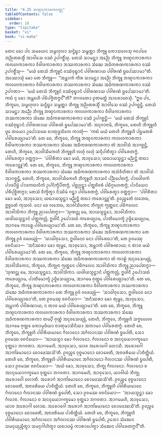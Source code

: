 ```yaml
---
title: "4.25 ᨽᨱ᩠ᨯᨶᨠᩣᩁᨠᩅᨲ᩠ᨳᩩ"
tableOfContents: false
sidebar:
  order: 18
type: "tipitaka"
basket: "vi"
book: "vi-maha"
---
```



<DynamicBreadcrumb />

<Division number="240" book="vi-maha">

<Paragraph number="1106" book="vi-maha">
ᨲᩮᨶ ᨡᩮᩣ ᨸᨶ ᩈᨾᨿᩮᨶ ᩈᨾ᩠ᨻᩉᩩᩃᩣ ᩈᨶ᩠ᨴᩥᨭ᩠ᨮᩣ ᩈᨾ᩠ᨽᨲ᩠ᨲᩣ ᨽᩥᨠ᩠ᨡᩪ ᨠᩮᩣᩈᩃᩮᩈᩩ ᨩᨶᨸᨴᩮ ᩋᨬ᩠ᨬᨲᩁᩈ᩠ᨾᩥᩴ ᩋᩣᩅᩤᩈᩮ ᩅᩔᩴ ᩏᨸᨣᨧ᩠ᨨᩥᩴᩈᩩ. ᨲᩮᩈᩴ ᩈᩣᨾᨶ᩠ᨲᩣ ᩋᨬ᩠ᨬᩮ ᨽᩥᨠ᩠ᨡᩪ ᨽᨱ᩠ᨯᨶᨠᩣᩁᨠᩣ ᨠᩃᩉᨠᩣᩁᨠᩣ ᩅᩥᩅᩤᨴᨠᩣᩁᨠᩣ ᨽᩔᨠᩣᩁᨠᩣ ᩈᩴᨥᩮ ᩋᨵᩥᨠᩁᨱᨠᩣᩁᨠᩣ ᩅᩔᩴ ᩏᨸᨣᨧ᩠ᨨᩥᩴᩈᩩ—  “ᨾᨿᩴ ᨲᩮᩈᩴ ᨽᩥᨠ᩠ᨡᩪᨶᩴ ᩅᩔᩴᩅᩩᨭ᩠ᨮᩣᨶᩴ ᨸᩅᩤᩁᨱᩣᨿ ᨸᩅᩤᩁᨱᩴ ᨮᨸᩮᩔᩣᨾᩣ”ᨲᩥ. ᩋᩔᩮᩣᩈᩩᩴ ᨡᩮᩣ ᨲᩮ ᨽᩥᨠ᩠ᨡᩪ—  “ᩋᨾ᩠ᩉᩣᨠᩴ ᨠᩥᩁ ᩈᩣᨾᨶ᩠ᨲᩣ ᩋᨬ᩠ᨬᩮ ᨽᩥᨠ᩠ᨡᩪ ᨽᨱ᩠ᨯᨶᨠᩣᩁᨠᩣ ᨠᩃᩉᨠᩣᩁᨠᩣ ᩅᩥᩅᩤᨴᨠᩣᩁᨠᩣ ᨽᩔᨠᩣᩁᨠᩣ ᩈᩴᨥᩮ ᩋᨵᩥᨠᩁᨱᨠᩣᩁᨠᩣ ᩅᩔᩴ ᩏᨸᨣᨲᩣ—  ‘ᨾᨿᩴ ᨲᩮᩈᩴ ᨽᩥᨠ᩠ᨡᩪᨶᩴ ᩅᩔᩴᩅᩩᨭ᩠ᨮᩣᨶᩴ ᨸᩅᩤᩁᨱᩣᨿ ᨸᩅᩤᩁᨱᩴ ᨮᨸᩮᩔᩣᨾᩣ’ᨲᩥ. ᨠᨳᩴ ᨶᩩ ᨡᩮᩣ ᩋᨾ᩠ᩉᩮᩉᩥ ᨸᨭᩥᨸᨩ᩠ᨩᩥᨲᨻ᩠ᨻᨶ᩺”ᨲᩥ? ᨽᨣᩅᨲᩮᩣ ᩑᨲᨾᨲ᩠ᨳᩴ ᩋᩣᩁᩮᩣᨧᩮᩈᩩᩴ.
</Paragraph>

<Paragraph number="1107" book="vi-maha">
“ᩍᨵ ᨸᨶ, ᨽᩥᨠ᩠ᨡᩅᩮ, ᩈᨾ᩠ᨻᩉᩩᩃᩣ ᩈᨶ᩠ᨴᩥᨭ᩠ᨮᩣ ᩈᨾ᩠ᨽᨲ᩠ᨲᩣ ᨽᩥᨠ᩠ᨡᩪ ᩋᨬ᩠ᨬᨲᩁᩈ᩠ᨾᩥᩴ ᩋᩣᩅᩤᩈᩮ ᩅᩔᩴ ᩏᨸᨣᨧ᩠ᨨᨶ᩠ᨲᩥ. ᨲᩮᩈᩴ ᩈᩣᨾᨶ᩠ᨲᩣ ᩋᨬ᩠ᨬᩮ ᨽᩥᨠ᩠ᨡᩪ ᨽᨱ᩠ᨯᨶᨠᩣᩁᨠᩣ ᨠᩃᩉᨠᩣᩁᨠᩣ ᩅᩥᩅᩤᨴᨠᩣᩁᨠᩣ ᨽᩔᨠᩣᩁᨠᩣ ᩈᩴᨥᩮ ᩋᨵᩥᨠᩁᨱᨠᩣᩁᨠᩣ ᩅᩔᩴ ᩏᨸᨣᨧ᩠ᨨᨶ᩠ᨲᩥ—  ‘ᨾᨿᩴ ᨲᩮᩈᩴ ᨽᩥᨠ᩠ᨡᩪᨶᩴ ᩅᩔᩴᩅᩩᨭ᩠ᨮᩣᨶᩴ ᨸᩅᩤᩁᨱᩣᨿ ᨸᩅᩤᩁᨱᩴ ᨮᨸᩮᩔᩣᨾᩣ’ᨲᩥ. ᩋᨶᩩᨩᩣᨶᩣᨾᩥ, ᨽᩥᨠ᩠ᨡᩅᩮ, ᨲᩮᩉᩥ ᨽᩥᨠ᩠ᨡᩪᩉᩥ ᨴ᩠ᩅᩮ ᨲᨿᩮᩣ ᩏᨸᩮᩣᩈᨳᩮ ᨧᩣᨲᩩᨴ᩠ᨴᩈᩥᨠᩮ ᨠᩣᨲᩩᩴ—  ‘ᨠᨳᩴ ᨾᨿᩴ ᨲᩮᩉᩥ ᨽᩥᨠ᩠ᨡᩪᩉᩥ ᨸᨮᨾᨲᩁᩴ ᨸᩅᩤᩁᩮᨿ᩠ᨿᩣᨾᩣ’ᨲᩥ. ᨲᩮ ᨧᩮ, ᨽᩥᨠ᩠ᨡᩅᩮ, ᨽᩥᨠ᩠ᨡᩪ ᨽᨱ᩠ᨯᨶᨠᩣᩁᨠᩣ ᨠᩃᩉᨠᩣᩁᨠᩣ ᩅᩥᩅᩤᨴᨠᩣᩁᨠᩣ ᨽᩔᨠᩣᩁᨠᩣ ᩈᩴᨥᩮ ᩋᨵᩥᨠᩁᨱᨠᩣᩁᨠᩣ ᨲᩴ ᩋᩣᩅᩤᩈᩴ ᩋᩣᨣᨧ᩠ᨨᨶ᩠ᨲᩥ, ᨲᩮᩉᩥ, ᨽᩥᨠ᩠ᨡᩅᩮ, ᩋᩣᩅᩤᩈᩥᨠᩮᩉᩥ ᨽᩥᨠ᩠ᨡᩪᩉᩥ ᩃᩉᩩᩴ ᩃᩉᩩᩴ ᩈᨶ᩠ᨶᩥᨸᨲᩥᨲ᩠ᩅᩣ ᨸᩅᩤᩁᩮᨲᨻ᩠ᨻᩴ, ᨸᩅᩤᩁᩮᨲ᩠ᩅᩣ ᩅᨲ᩠ᨲᨻ᩠ᨻᩣ—  ‘ᨸᩅᩤᩁᩥᨲᩣ ᨡᩮᩣ ᨾᨿᩴ, ᩋᩣᩅᩩᩈᩮᩣ; ᨿᨳᩣᨿᩈ᩠ᨾᨶ᩠ᨲᩣ ᨾᨬ᩠ᨬᨶ᩠ᨲᩥ ᨲᨳᩣ ᨠᩁᩮᩣᨶ᩠ᨲᩪ’ᨲᩥ. ᨲᩮ ᨧᩮ, ᨽᩥᨠ᩠ᨡᩅᩮ, ᨽᩥᨠ᩠ᨡᩪ ᨽᨱ᩠ᨯᨶᨠᩣᩁᨠᩣ ᨠᩃᩉᨠᩣᩁᨠᩣ ᩅᩥᩅᩤᨴᨠᩣᩁᨠᩣ ᨽᩔᨠᩣᩁᨠᩣ ᩈᩴᨥᩮ ᩋᨵᩥᨠᩁᨱᨠᩣᩁᨠᩣ ᩋᩈᩴᩅᩥᩉᩥᨲᩣ ᨲᩴ ᩋᩣᩅᩤᩈᩴ ᩋᩣᨣᨧ᩠ᨨᨶ᩠ᨲᩥ, ᨲᩮᩉᩥ, ᨽᩥᨠ᩠ᨡᩅᩮ, ᩋᩣᩅᩤᩈᩥᨠᩮᩉᩥ ᨽᩥᨠ᩠ᨡᩪᩉᩥ ᩋᩣᩈᨶᩴ ᨸᨬ᩠ᨬᨸᩮᨲᨻ᩠ᨻᩴ, ᨸᩣᨴᩮᩤᨴᨠᩴ ᨸᩣᨴᨸᩦᨮᩴ ᨸᩣᨴᨠᨳᩃᩥᨠᩴ ᩏᨸᨶᩥᨠ᩠ᨡᩥᨸᩥᨲᨻ᩠ᨻᩴ, ᨸᨧ᩠ᨧᩩᨣ᩠ᨣᨶ᩠ᨲ᩠ᩅᩣ ᨸᨲ᩠ᨲᨧᩦᩅᩁᩴ ᨸᨭᩥᨣ᩠ᨣᩉᩮᨲᨻ᩠ᨻᩴ, ᨸᩣᨶᩦᨿᩮᨶ ᨸᩁᩥᨸᩩᨧ᩠ᨨᩥᨲᨻ᩠ᨻᩣ; ᨲᩮᩈᩴ ᩅᩥᨠ᩠ᨡᩥᨲ᩠ᩅᩣ ᨶᩥᩔᩦᨾᩴ ᨣᨶ᩠ᨲ᩠ᩅᩣ ᨸᩅᩤᩁᩮᨲᨻ᩠ᨻᩴ, ᨸᩅᩤᩁᩮᨲ᩠ᩅᩣ ᩅᨲ᩠ᨲᨻ᩠ᨻᩣ—  ‘ᨸᩅᩤᩁᩥᨲᩣ ᨡᩮᩣ ᨾᨿᩴ, ᩋᩣᩅᩩᩈᩮᩣ; ᨿᨳᩣᨿᩈ᩠ᨾᨶ᩠ᨲᩣ ᨾᨬ᩠ᨬᨶ᩠ᨲᩥ ᨲᨳᩣ ᨠᩁᩮᩣᨶ᩠ᨲᩪ’ᨲᩥ. ᩑᩅᨬ᩠ᨧᩮᨲᩴ ᩃᨽᩮᨳ, ᩍᨧ᩠ᨧᩮᨲᩴ ᨠᩩᩈᩃᩴ. ᨶᩮᩣ ᨧᩮ ᩃᨽᩮᨳ, ᩋᩣᩅᩤᩈᩥᨠᩮᨶ ᨽᩥᨠ᩠ᨡᩩᨶᩣ ᨻ᩠ᨿᨲ᩠ᨲᩮᨶ ᨸᨭᩥᨻᩃᩮᨶ ᩋᩣᩅᩤᩈᩥᨠᩣ ᨽᩥᨠ᩠ᨡᩪ ᨬᩣᨸᩮᨲᨻ᩠ᨻᩣ—
</Paragraph>

<Paragraph number="1108" book="vi-maha">
‘ᩈᩩᨱᨶ᩠ᨲᩩ ᨾᩮ, ᩋᩣᨿᩈ᩠ᨾᨶ᩠ᨲᩮᩣ, ᩋᩣᩅᩤᩈᩥᨠᩣ. ᨿᨴᩤᨿᩈ᩠ᨾᨶ᩠ᨲᩣᨶᩴ ᨸᨲ᩠ᨲᨠᩃᩖᩴ, ᩍᨴᩤᨶᩥ ᩏᨸᩮᩣᩈᨳᩴ ᨠᩁᩮᨿ᩠ᨿᩣᨾ, ᨸᩣᨲᩥᨾᩮᩣᨠ᩠ᨡᩴ ᩏᨴ᩠ᨴᩥᩈᩮᨿ᩠ᨿᩣᨾ, ᩋᩣᨣᨾᩮ ᨠᩣᩊᩮ ᨸᩅᩤᩁᩮᨿ᩠ᨿᩣᨾᩣ’ᨲᩥ. ᨲᩮ ᨧᩮ, ᨽᩥᨠ᩠ᨡᩅᩮ, ᨽᩥᨠ᩠ᨡᩪ ᨽᨱ᩠ᨯᨶᨠᩣᩁᨠᩣ ᨠᩃᩉᨠᩣᩁᨠᩣ ᩅᩥᩅᩤᨴᨠᩣᩁᨠᩣ ᨽᩔᨠᩣᩁᨠᩣ ᩈᩴᨥᩮ ᩋᨵᩥᨠᩁᨱᨠᩣᩁᨠᩣ ᨲᩮ ᨽᩥᨠ᩠ᨡᩪ ᩑᩅᩴ ᩅᨴᩮᨿ᩠ᨿᩩᩴ—  ‘ᩈᩣᨵᩤᩅᩩᩈᩮᩣ, ᩍᨴᩤᨶᩮᩅ ᨶᩮᩣ ᨸᩅᩤᩁᩮᨳᩣ’ᨲᩥ, ᨲᩮ ᩑᩅᨾᩔᩩ ᩅᨧᨶᩦᨿᩣ—  ‘ᩋᨶᩥᩔᩁᩣ ᨡᩮᩣ ᨲᩩᨾ᩠ᩉᩮ, ᩋᩣᩅᩩᩈᩮᩣ, ᩋᨾ᩠ᩉᩣᨠᩴ ᨸᩅᩤᩁᨱᩣᨿ; ᨶ ᨲᩣᩅ ᨾᨿᩴ ᨸᩅᩤᩁᩮᨿ᩠ᨿᩣᨾᩣ’ᨲᩥ. ᨲᩮ ᨧᩮ, ᨽᩥᨠ᩠ᨡᩅᩮ, ᨽᩥᨠ᩠ᨡᩪ ᨽᨱ᩠ᨯᨶᨠᩣᩁᨠᩣ ᨠᩃᩉᨠᩣᩁᨠᩣ ᩅᩥᩅᩤᨴᨠᩣᩁᨠᩣ ᨽᩔᨠᩣᩁᨠᩣ ᩈᩴᨥᩮ ᩋᨵᩥᨠᩁᨱᨠᩣᩁᨠᩣ ᨲᩴ ᨠᩣᩊᩴ ᩋᨶᩩᩅᩈᩮᨿ᩠ᨿᩩᩴ, ᩋᩣᩅᩤᩈᩥᨠᩮᨶ, ᨽᩥᨠ᩠ᨡᩅᩮ, ᨽᩥᨠ᩠ᨡᩩᨶᩣ ᨻ᩠ᨿᨲ᩠ᨲᩮᨶ ᨸᨭᩥᨻᩃᩮᨶ ᩋᩣᩅᩤᩈᩥᨠᩣ ᨽᩥᨠ᩠ᨡᩪ ᨬᩣᨸᩮᨲᨻ᩠ᨻᩣ—
</Paragraph>

<Paragraph number="1109" book="vi-maha">
‘ᩈᩩᨱᨶ᩠ᨲᩩ ᨾᩮ, ᩋᩣᨿᩈ᩠ᨾᨶ᩠ᨲᩮᩣ, ᩋᩣᩅᩤᩈᩥᨠᩣ. ᨿᨴᩤᨿᩈ᩠ᨾᨶ᩠ᨲᩣᨶᩴ ᨸᨲ᩠ᨲᨠᩃᩖᩴ, ᩍᨴᩤᨶᩥ ᩏᨸᩮᩣᩈᨳᩴ ᨠᩁᩮᨿ᩠ᨿᩣᨾ, ᨸᩣᨲᩥᨾᩮᩣᨠ᩠ᨡᩴ ᩏᨴ᩠ᨴᩥᩈᩮᨿ᩠ᨿᩣᨾ, ᩋᩣᨣᨾᩮ ᨩᩩᨱ᩠ᩉᩮ ᨸᩅᩤᩁᩮᨿ᩠ᨿᩣᨾᩣ’ᨲᩥ. ᨲᩮ ᨧᩮ, ᨽᩥᨠ᩠ᨡᩅᩮ, ᨽᩥᨠ᩠ᨡᩪ ᨽᨱ᩠ᨯᨶᨠᩣᩁᨠᩣ ᨠᩃᩉᨠᩣᩁᨠᩣ ᩅᩥᩅᩤᨴᨠᩣᩁᨠᩣ ᨽᩔᨠᩣᩁᨠᩣ ᩈᩴᨥᩮ ᩋᨵᩥᨠᩁᨱᨠᩣᩁᨠᩣ ᨲᩮ ᨽᩥᨠ᩠ᨡᩪ ᩑᩅᩴ ᩅᨴᩮᨿ᩠ᨿᩩᩴ—  ‘ᩈᩣᨵᩤᩅᩩᩈᩮᩣ, ᩍᨴᩤᨶᩮᩅ ᨶᩮᩣ ᨸᩅᩤᩁᩮᨿ᩠ᨿᩣᨳᩣ’ᨲᩥ, ᨲᩮ ᩑᩅᨾᩔᩩ ᩅᨧᨶᩦᨿᩣ—  ‘ᩋᨶᩥᩔᩁᩣ ᨡᩮᩣ ᨲᩩᨾ᩠ᩉᩮ, ᩋᩣᩅᩩᩈᩮᩣ, ᩋᨾ᩠ᩉᩣᨠᩴ ᨸᩅᩤᩁᨱᩣᨿ, ᨶ ᨲᩣᩅ ᨾᨿᩴ ᨸᩅᩤᩁᩮᨿ᩠ᨿᩣᨾᩣ’ᨲᩥ. ᨲᩮ ᨧᩮ, ᨽᩥᨠ᩠ᨡᩅᩮ, ᨽᩥᨠ᩠ᨡᩪ ᨽᨱ᩠ᨯᨶᨠᩣᩁᨠᩣ ᨠᩃᩉᨠᩣᩁᨠᩣ ᩅᩥᩅᩤᨴᨠᩣᩁᨠᩣ ᨽᩔᨠᩣᩁᨠᩣ ᩈᩴᨥᩮ ᩋᨵᩥᨠᩁᨱᨠᩣᩁᨠᩣ ᨲᨾ᩠ᨸᩥ ᨩᩩᨱ᩠ᩉᩴ ᩋᨶᩩᩅᩈᩮᨿ᩠ᨿᩩᩴ, ᨲᩮᩉᩥ, ᨽᩥᨠ᩠ᨡᩅᩮ, ᨽᩥᨠ᩠ᨡᩪᩉᩥ ᩈᨻ᩠ᨻᩮᩉᩮᩅ ᩋᩣᨣᨾᩮ ᨩᩩᨱ᩠ᩉᩮ ᨠᩮᩣᨾᩩᨴᩥᨿᩣ ᨧᩣᨲᩩᨾᩣᩈᩥᨶᩥᨿᩣ ᩋᨠᩣᨾᩣ ᨸᩅᩤᩁᩮᨲᨻ᩠ᨻᩴ.
</Paragraph>

<Paragraph number="1110" book="vi-maha">
ᨲᩮᩉᩥ ᨧᩮ, ᨽᩥᨠ᩠ᨡᩅᩮ, ᨽᩥᨠ᩠ᨡᩪᩉᩥ ᨸᩅᩤᩁᩥᨿᨾᩣᨶᩮ ᨣᩥᩃᩣᨶᩮᩣ ᩋᨣᩥᩃᩣᨶᩔ ᨸᩅᩤᩁᨱᩴ ᨮᨸᩮᨲᩥ, ᩈᩮᩣ ᩑᩅᨾᩔ ᩅᨧᨶᩦᨿᩮᩣ—  ‘ᩋᩣᨿᩈ᩠ᨾᩣ ᨡᩮᩣ ᨣᩥᩃᩣᨶᩮᩣ. ᨣᩥᩃᩣᨶᩮᩣ ᨧ ᩋᨶᨶᩩᨿᩮᩣᨣᨠ᩠ᨡᨾᩮᩣ ᩅᩩᨲ᩠ᨲᩮᩣ ᨽᨣᩅᨲᩣ. ᩋᩣᨣᨾᩮᩉᩥ, ᩋᩣᩅᩩᩈᩮᩣ, ᨿᩣᩅ ᩋᩁᩮᩣᨣᩮᩤ ᩉᩮᩣᩈᩥ. ᩋᩁᩮᩣᨣᩮᩤ ᩋᩣᨠᩘᨡᨾᩣᨶᩮᩣ ᨧᩮᩣᨴᩮᩔᩈᩦ’ᨲᩥ. ᩑᩅᨬ᩠ᨧᩮ ᩅᩩᨧ᩠ᨧᨾᩣᨶᩮᩣ ᨧᩮᩣᨴᩮᨲᩥ, ᩋᨶᩣᨴᩁᩥᨿᩮ ᨸᩣᨧᩥᨲ᩠ᨲᩥᨿᩴ. ᨲᩮᩉᩥ ᨧᩮ, ᨽᩥᨠ᩠ᨡᩅᩮ, ᨽᩥᨠ᩠ᨡᩪᩉᩥ ᨸᩅᩤᩁᩥᨿᨾᩣᨶᩮ ᩋᨣᩥᩃᩣᨶᩮᩣ ᨣᩥᩃᩣᨶᩔ ᨸᩅᩤᩁᨱᩴ ᨮᨸᩮᨲᩥ, ᩈᩮᩣ ᩑᩅᨾᩔ ᩅᨧᨶᩦᨿᩮᩣ—  ‘ᩋᨿᩴ ᨡᩮᩣ, ᩋᩣᩅᩩᩈᩮᩣ, ᨽᩥᨠ᩠ᨡᩩ ᨣᩥᩃᩣᨶᩮᩣ. ᨣᩥᩃᩣᨶᩮᩣ ᨧ ᩋᨶᨶᩩᨿᩮᩣᨣᨠ᩠ᨡᨾᩮᩣ ᩅᩩᨲ᩠ᨲᩮᩣ ᨽᨣᩅᨲᩣ. ᩋᩣᨣᨾᩮᩉᩥ, ᩋᩣᩅᩩᩈᩮᩣ, ᨿᩣᩅᩤᨿᩴ ᨽᩥᨠ᩠ᨡᩩ ᩋᩁᩮᩣᨣᩮᩤ ᩉᩮᩣᨲᩥ. ᩋᩁᩮᩣᨣᩴ ᩋᩣᨠᩘᨡᨾᩣᨶᩮᩣ ᨧᩮᩣᨴᩮᩔᩈᩦ’ᨲᩥ. ᩑᩅᨬ᩠ᨧᩮ ᩅᩩᨧ᩠ᨧᨾᩣᨶᩮᩣ ᨧᩮᩣᨴᩮᨲᩥ, ᩋᨶᩣᨴᩁᩥᨿᩮ ᨸᩣᨧᩥᨲ᩠ᨲᩥᨿᩴ. ᨲᩮᩉᩥ ᨧᩮ, ᨽᩥᨠ᩠ᨡᩅᩮ, ᨽᩥᨠ᩠ᨡᩪᩉᩥ ᨸᩅᩤᩁᩥᨿᨾᩣᨶᩮ ᨣᩥᩃᩣᨶᩮᩣ ᨣᩥᩃᩣᨶᩔ ᨸᩅᩤᩁᨱᩴ ᨮᨸᩮᨲᩥ, ᩈᩮᩣ ᩑᩅᨾᩔ ᩅᨧᨶᩦᨿᩮᩣ—  ‘ᩋᩣᨿᩈ᩠ᨾᨶ᩠ᨲᩣ ᨡᩮᩣ ᨣᩥᩃᩣᨶᩣ. ᨣᩥᩃᩣᨶᩮᩣ ᨧ ᩋᨶᨶᩩᨿᩮᩣᨣᨠ᩠ᨡᨾᩮᩣ ᩅᩩᨲ᩠ᨲᩮᩣ ᨽᨣᩅᨲᩣ. ᩋᩣᨣᨾᩮᩉᩥ, ᩋᩣᩅᩩᩈᩮᩣ, ᨿᩣᩅ ᩋᩁᩮᩣᨣᩤ ᩉᩮᩣᨳ. ᩋᩁᩮᩣᨣᩮᩤ ᩋᩁᩮᩣᨣᩴ ᩋᩣᨠᩘᨡᨾᩣᨶᩮᩣ ᨧᩮᩣᨴᩮᩔᩈᩦ’ᨲᩥ. ᩑᩅᨬ᩠ᨧᩮ ᩅᩩᨧ᩠ᨧᨾᩣᨶᩮᩣ ᨧᩮᩣᨴᩮᨲᩥ, ᩋᨶᩣᨴᩁᩥᨿᩮ ᨸᩣᨧᩥᨲ᩠ᨲᩥᨿᩴ. ᨲᩮᩉᩥ ᨧᩮ, ᨽᩥᨠ᩠ᨡᩅᩮ, ᨽᩥᨠ᩠ᨡᩪᩉᩥ ᨸᩅᩤᩁᩥᨿᨾᩣᨶᩮ ᩋᨣᩥᩃᩣᨶᩮᩣ ᩋᨣᩥᩃᩣᨶᩔ ᨸᩅᩤᩁᨱᩴ ᨮᨸᩮᨲᩥ, ᩏᨽᩮᩣ ᩈᩴᨥᩮᨶ ᩈᨾᨶᩩᨿᩩᨬ᩠ᨩᩥᨲ᩠ᩅᩣ ᩈᨾᨶᩩᨣᩤᩉᩥᨲ᩠ᩅᩣ ᨿᨳᩣᨵᨾ᩠ᨾᩴ ᨠᩣᩁᩣᨸᩮᨲ᩠ᩅᩣ ᩈᩴᨥᩮᨶ ᨸᩅᩤᩁᩮᨲᨻ᩠ᨻᨶ᩺”ᨲᩥ.
</Paragraph>
</Division>